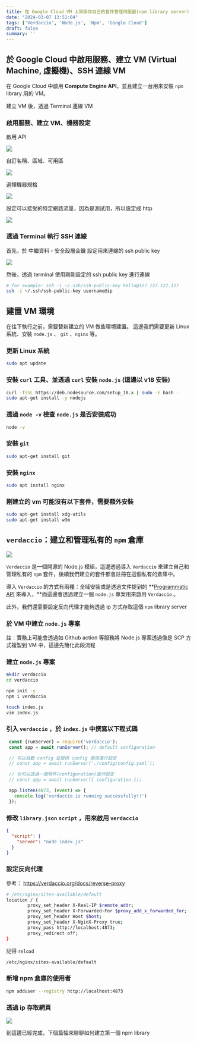 ```yaml
---
title: 在 Google Cloud VM 上架設你自己的套件管理伺服器(npm library server)
date: "2024-03-07 13:51:04"
tags: ['Verdaccio', 'Node.js', 'Npm', 'Google Cloud']
draft: false
summary: ''
---
```



<PostGuideline/>


## 於 Google Cloud 中啟用服務、建立 VM (Virtual Machine, 虛擬機)、SSH 連線 VM

在 Google Cloud 中啟用 **Compute Engine API**，並且建立一台用來安裝 `npm` library 用的 VM。

建立 VM 後，透過 Terminal 連線 VM

### 啟用服務、建立 VM、機器設定

啟用 API

![](/static/images/post-images/2024-03-07/1.png)

自訂名稱、區域、可用區

![](/static/images/post-images/2024-03-07/2.png)

選擇機器規格

![](/static/images/post-images/2024-03-07/3.png)

設定可以接受的特定網路流量，因為是測試用，所以設定成 http

![](/static/images/post-images/2024-03-07/4.png)


### 透過 Terminal 執行 SSH 連線

首先，於 中繼資料 - 安全殼層金鑰 設定用來連線的 ssh public key

![](/static/images/post-images/2024-03-07/5.png)

然後，透過 terminal 使用剛剛設定的 ssh public key 進行連線

```bash
# for example: ssh -i ~/.ssh/ssh-public-key hello@127.127.127.127
ssh -i ~/.ssh/ssh-public-key username@ip
```

## 建置 VM 環境

在往下執行之前，需要替新建立的 VM 做些環境建置。 這邊我們需要更新 Linux 系統、安裝 `node.js` 、 `git` 、`nginx` 等。

### 更新 Linux 系統

```bash
sudo apt update
```

### 安裝 `curl` 工具、並透過 `curl` 安裝 `node.js` (這邊以 v18 安裝)

```bash
curl -fsSL https://deb.nodesource.com/setup_18.x | sudo -E bash -
sudo apt-get install -y nodejs
```

### 透過 `node -v` 檢查 `node.js` 是否安裝成功

```bash
node -v
```

### 安裝 `git`

```bash
sudo apt-get install git
```

### 安裝 `nginx`

```bash
sudo apt install nginx
```

### 剛建立的 vm 可能沒有以下套件，需要額外安裝

```bash
sudo apt-get install xdg-utils
sudo apt-get install w3m
```

## `verdaccio`：建立和管理私有的 `npm` 倉庫

![](/static/images/post-images/2024-03-07/6.png)

`Verdaccio` 是一個開源的 Node.js 模組，這邊透過導入 `Verdaccio` 來建立自己和管理私有的 `npm` 套件，後續我們建立的套件都會註冊在這個私有的倉庫中。

導入 `Verdaccio` 的方式有兩種：全域安裝或是透過文件提到的 **[Programmatic API](https://github.com/verdaccio/verdaccio/tree/6.x?tab=readme-ov-file#programmatic-api) 來導入，**而這邊會透過建立一個 `node.js` 專案用來啟用 `Verdaccio` 。

此外，我們還需要設定反向代理才能夠透過 ip 方式存取這個 `npm` library server

### 於 VM 中建立 `node.js` 專案

註：實務上可能會透過如 Github action 等服務將 Node.js 專案透過像是 SCP 方式複製到 VM 中，這邊先簡化此段流程

### 建立 `node.js` 專案

```bash
mkdir verdaccio
cd verdaccio

npm init -y
npm i verdaccio

touch index.js
vim index.js
```

### 引入 `verdaccio` ，於 `index.js` 中撰寫以下程式碼

```jsx
 const {runServer} = require('verdaccio');
 const app = await runServer(); // default configuration

 // 可以自動 config 並提供 config 路徑進行設定
 // const app = await runServer('./config/config.yaml');

 // 也可以透過一個物件(configuration)進行設定
 // const app = await runServer({ configuration });

 app.listen(4873, (event) => {
   console.log('verdaccio is running successfully!!')
 });
```

### 修改 `library.json` `script` ，用來啟用 `verdaccio`

```json
{
  "script": {
    "server": "node index.js"
  }
}
```

### 設定反向代理

參考： https://verdaccio.org/docs/reverse-proxy

```bash
# /etc/nginx/sites-available/default
location / {
        proxy_set_header X-Real-IP $remote_addr;
        proxy_set_header X-Forwarded-For $proxy_add_x_forwarded_for;
        proxy_set_header Host $host;
        proxy_set_header X-NginX-Proxy true;
        proxy_pass http://localhost:4873;
        proxy_redirect off;
}
```

記得 `reload`

```bash
/etc/nginx/sites-available/default
```

### 新增 npm 倉庫的使用者

```bash
npm adduser --registry http://localhost:4873
```

### 透過 ip 存取網頁

![](/static/images/post-images/2024-03-07/7.png)

到這邊已經完成，下個篇幅來聊聊如何建立第一個 npm library
